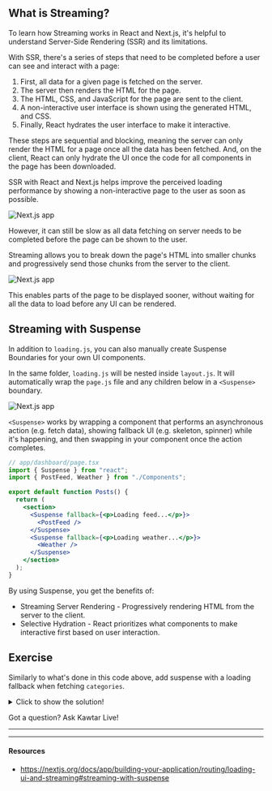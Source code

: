 ## What is Streaming?

To learn how Streaming works in React and Next.js, it's helpful to understand Server-Side Rendering (SSR) and its limitations.

With SSR, there's a series of steps that need to be completed before a user can see and interact with a page:

1. First, all data for a given page is fetched on the server.
2. The server then renders the HTML for the page.
3. The HTML, CSS, and JavaScript for the page are sent to the client.
4. A non-interactive user interface is shown using the generated HTML, and CSS.
5. Finally, React hydrates the user interface to make it interactive.

These steps are sequential and blocking, meaning the server can only render the HTML for a page once all the data has been fetched. And, on the client, React can only hydrate the UI once the code for all components in the page has been downloaded.

SSR with React and Next.js helps improve the perceived loading performance by showing a non-interactive page to the user as soon as possible.

![Next.js app](public/images/ssrloading.png)

However, it can still be slow as all data fetching on server needs to be completed before the page can be shown to the user.

Streaming allows you to break down the page's HTML into smaller chunks and progressively send those chunks from the server to the client.

![Next.js app](public/images/loadingstate.png)

This enables parts of the page to be displayed sooner, without waiting for all the data to load before any UI can be rendered.

## Streaming with Suspense

In addition to `loading.js`, you can also manually create Suspense Boundaries for your own UI components.

In the same folder, `loading.js` will be nested inside `layout.js`. It will automatically wrap the `page.js` file and any children below in a `<Suspense>` boundary.

![Next.js app](public/images/loadingsuspense.png)

`<Suspense>` works by wrapping a component that performs an asynchronous action (e.g. fetch data), showing fallback UI (e.g. skeleton, spinner) while it's happening, and then swapping in your component once the action completes.

```jsx
// app/dashboard/page.tsx
import { Suspense } from "react";
import { PostFeed, Weather } from "./Components";

export default function Posts() {
  return (
    <section>
      <Suspense fallback={<p>Loading feed...</p>}>
        <PostFeed />
      </Suspense>
      <Suspense fallback={<p>Loading weather...</p>}>
        <Weather />
      </Suspense>
    </section>
  );
}
```

By using Suspense, you get the benefits of:

- Streaming Server Rendering - Progressively rendering HTML from the server to the client.
- Selective Hydration - React prioritizes what components to make interactive first based on user interaction.

## Exercise

Similarly to what's done in this code above, add suspense with a loading fallback when fetching `categories`.

<details>
<summary>Click to show the solution!</summary>

```jsx
// app/categories/page.tsx

export default function Categories() {
  return (
    <div className="w-full max-w-screen-lg mx-auto">
      <h1 className="text-lg sm:text-xl md:text-2xl lg:text-4xl font-medium my-3">
        Categories Page
      </h1>
      <div className="grid grid-cols-1 md:grid-cols-2 lg:grid-cols-3 gap-5 my-5">
        <Suspense fallback={<LoadingSkeleton />}> {/* create a specific component or directly show <p>Loading...</p> */}
          <CategoriesList />
        </Suspense>
      </div>
    </div>
  );
```

</details>

Got a question? Ask Kawtar Live!

---

---

#### Resources

- https://nextjs.org/docs/app/building-your-application/routing/loading-ui-and-streaming#streaming-with-suspense
